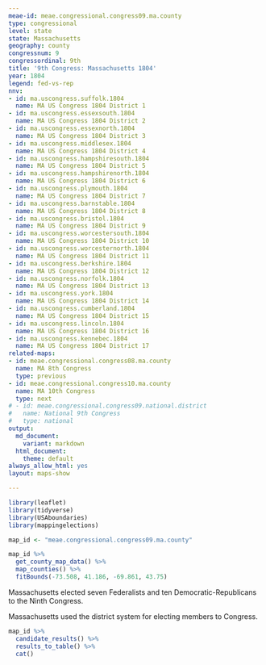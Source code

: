 ```yaml
---
meae-id: meae.congressional.congress09.ma.county
type: congressional
level: state
state: Massachusetts
geography: county
congressnum: 9
congressordinal: 9th
title: '9th Congress: Massachusetts 1804'
year: 1804
legend: fed-vs-rep
nnv:
- id: ma.uscongress.suffolk.1804
  name: MA US Congress 1804 District 1
- id: ma.uscongress.essexsouth.1804
  name: MA US Congress 1804 District 2
- id: ma.uscongress.essexnorth.1804
  name: MA US Congress 1804 District 3
- id: ma.uscongress.middlesex.1804
  name: MA US Congress 1804 District 4
- id: ma.uscongress.hampshiresouth.1804
  name: MA US Congress 1804 District 5
- id: ma.uscongress.hampshirenorth.1804
  name: MA US Congress 1804 District 6
- id: ma.uscongress.plymouth.1804
  name: MA US Congress 1804 District 7
- id: ma.uscongress.barnstable.1804
  name: MA US Congress 1804 District 8
- id: ma.uscongress.bristol.1804
  name: MA US Congress 1804 District 9
- id: ma.uscongress.worcestersouth.1804
  name: MA US Congress 1804 District 10
- id: ma.uscongress.worcesternorth.1804
  name: MA US Congress 1804 District 11
- id: ma.uscongress.berkshire.1804
  name: MA US Congress 1804 District 12
- id: ma.uscongress.norfolk.1804
  name: MA US Congress 1804 District 13
- id: ma.uscongress.york.1804
  name: MA US Congress 1804 District 14
- id: ma.uscongress.cumberland.1804
  name: MA US Congress 1804 District 15
- id: ma.uscongress.lincoln.1804
  name: MA US Congress 1804 District 16
- id: ma.uscongress.kennebec.1804
  name: MA US Congress 1804 District 17
related-maps:
- id: meae.congressional.congress08.ma.county
  name: MA 8th Congress
  type: previous
- id: meae.congressional.congress10.ma.county
  name: MA 10th Congress
  type: next
# - id: meae.congressional.congress09.national.district
#   name: National 9th Congress
#   type: national
output:
  md_document:
    variant: markdown
  html_document:
    theme: default
always_allow_html: yes
layout: maps-show

---
```


```r
library(leaflet)
library(tidyverse)
library(USAboundaries)
library(mappingelections)

map_id <- "meae.congressional.congress09.ma.county"
```

<div class="map">

```r
map_id %>%
  get_county_map_data() %>%
  map_counties() %>% 
  fitBounds(-73.508, 41.186, -69.861, 43.75)
```

</div>

Massachusetts elected seven Federalists and ten Democratic-Republicans to the Ninth Congress.

Massachusetts used the district system for electing members to Congress.

<div class="results-table">

```r
map_id %>%
  candidate_results() %>%
  results_to_table() %>%
  cat()
```

</div>
